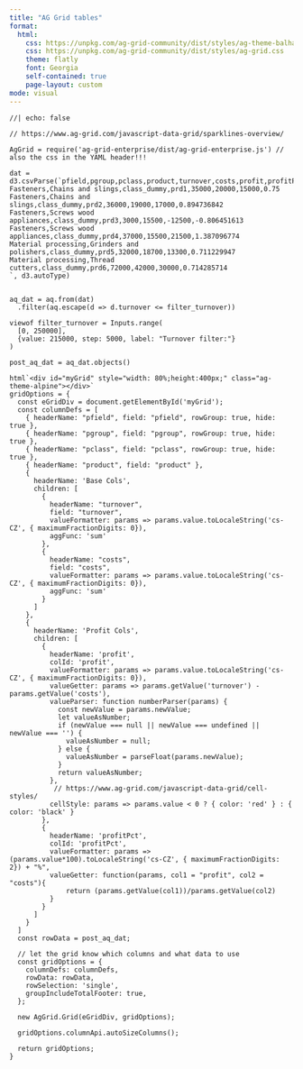 ```yaml
---
title: "AG Grid tables"
format:
  html:
    css: https://unpkg.com/ag-grid-community/dist/styles/ag-theme-balham.css
    css: https://unpkg.com/ag-grid-community/dist/styles/ag-grid.css
    theme: flatly
    font: Georgia
    self-contained: true
    page-layout: custom
mode: visual
---
```


```ojs
//| echo: false

// https://www.ag-grid.com/javascript-data-grid/sparklines-overview/

AgGrid = require('ag-grid-enterprise/dist/ag-grid-enterprise.js') // also the css in the YAML header!!!

dat = d3.csvParse(`pfield,pgroup,pclass,product,turnover,costs,profit,profitPct
Fasteners,Chains and slings,class_dummy,prd1,35000,20000,15000,0.75
Fasteners,Chains and slings,class_dummy,prd2,36000,19000,17000,0.894736842
Fasteners,Screws wood appliances,class_dummy,prd3,3000,15500,-12500,-0.806451613
Fasteners,Screws wood appliances,class_dummy,prd4,37000,15500,21500,1.387096774
Material processing,Grinders and polishers,class_dummy,prd5,32000,18700,13300,0.711229947
Material processing,Thread cutters,class_dummy,prd6,72000,42000,30000,0.714285714
`, d3.autoType)


aq_dat = aq.from(dat)
  .filter(aq.escape(d => d.turnover <= filter_turnover))

viewof filter_turnover = Inputs.range(
  [0, 250000], 
  {value: 215000, step: 5000, label: "Turnover filter:"}
)

post_aq_dat = aq_dat.objects()

html`<div id="myGrid" style="width: 80%;height:400px;" class="ag-theme-alpine"></div>`
gridOptions = {
  const eGridDiv = document.getElementById('myGrid');
  const columnDefs = [
    { headerName: "pfield", field: "pfield", rowGroup: true, hide: true },
    { headerName: "pgroup", field: "pgroup", rowGroup: true, hide: true },
    { headerName: "pclass", field: "pclass", rowGroup: true, hide: true },
    { headerName: "product", field: "product" },
    { 
      headerName: 'Base Cols',
      children: [
        {
          headerName: "turnover",
          field: "turnover",
          valueFormatter: params => params.value.toLocaleString('cs-CZ', { maximumFractionDigits: 0}),
          aggFunc: 'sum'
        },
        {
          headerName: "costs",
          field: "costs",
          valueFormatter: params => params.value.toLocaleString('cs-CZ', { maximumFractionDigits: 0}),
          aggFunc: 'sum'
        }
      ]
    },
    { 
      headerName: 'Profit Cols',
      children: [
        {
          headerName: 'profit',
          colId: 'profit',
          valueFormatter: params => params.value.toLocaleString('cs-CZ', { maximumFractionDigits: 0}),
          valueGetter: params => params.getValue('turnover') - params.getValue('costs'),
          valueParser: function numberParser(params) {
            const newValue = params.newValue;
            let valueAsNumber;
            if (newValue === null || newValue === undefined || newValue === '') {
              valueAsNumber = null;
            } else {
              valueAsNumber = parseFloat(params.newValue);
            }
            return valueAsNumber;
          },
           // https://www.ag-grid.com/javascript-data-grid/cell-styles/
          cellStyle: params => params.value < 0 ? { color: 'red' } : { color: 'black' }
        },
        {
          headerName: 'profitPct',
          colId: 'profitPct',
          valueFormatter: params => (params.value*100).toLocaleString('cs-CZ', { maximumFractionDigits: 2}) + "%",
          valueGetter: function(params, col1 = "profit", col2 = "costs"){
              return (params.getValue(col1))/params.getValue(col2)
          }
        }
      ]
    }
  ]
  const rowData = post_aq_dat;

  // let the grid know which columns and what data to use
  const gridOptions = {
    columnDefs: columnDefs,
    rowData: rowData,
    rowSelection: 'single',
    groupIncludeTotalFooter: true,
  };

  new AgGrid.Grid(eGridDiv, gridOptions);
  
  gridOptions.columnApi.autoSizeColumns();
  
  return gridOptions;
}


```
